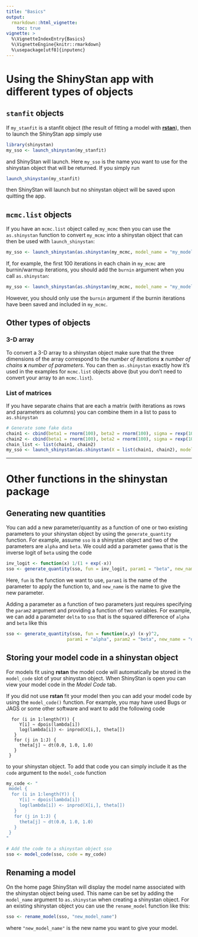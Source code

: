 ```yaml
---
title: "Basics"
output: 
  rmarkdown::html_vignette:
    toc: true    
vignette: >
  %\VignetteIndexEntry{Basics}
  %\VignetteEngine{knitr::rmarkdown}
  %\usepackage[utf8]{inputenc}
---
```


# Using the ShinyStan app with different types of objects

## `stanfit` objects

If `my_stanfit` is a stanfit object (the result of fitting a model with
[**rstan**](http://mc-stan.org)), then to launch the ShinyStan app simply use

```r
library(shinystan)
my_sso <- launch_shinystan(my_stanfit)
```

and ShinyStan will launch. Here `my_sso` is the name you want to use for the
shinystan object that will be returned. If you simply run

```r
launch_shinystan(my_stanfit)
```

then ShinyStan will launch but no shinystan object will be saved upon quitting
the app. 


## `mcmc.list` objects

If you have an `mcmc.list` object called `my_mcmc` then you can use the 
`as.shinystan` function to convert `my_mcmc` into a shinystan object that 
can then be used with `launch_shinystan`: 

```r
my_sso <- launch_shinystan(as.shinystan(my_mcmc, model_name = "my_model"))
```

If, for example, the first 100 iterations in each chain in `my_mcmc` are 
burnin/warmup iterations, you should add the `burnin` argument when you 
call `as.shinystan`:

```r
my_sso <- launch_shinystan(as.shinystan(my_mcmc, model_name = "my_model", burnin = 100))
```

However, you should only use the `burnin` argument if the burnin iterations have 
been saved and included in `my_mcmc`.   


## Other types of objects

### 3-D array

To convert a 3-D array to a shinystan object make sure that the three dimensions 
of the array correspond to the 
*number of iterations* **x** *number of chains*  **x** *number of parameters*. 
You can then `as.shinystan` exactly how it's used in the examples for `mcmc.list`
objects above (but you don't need to convert your array  to an `mcmc.list`).

### List of matrices

If you have separate chains that are each a matrix (with iterations as rows and
parameters as columns) you can combine them in a list to pass to `as.shinystan`

```r
# Generate some fake data
chain1 <- cbind(beta1 = rnorm(100), beta2 = rnorm(100), sigma = rexp(100))
chain2 <- cbind(beta1 = rnorm(100), beta2 = rnorm(100), sigma = rexp(100))
chain_list <- list(chain1, chain2)
my_sso <- launch_shinystan(as.shinystan(X = list(chain1, chain2), model_name = "my_model"))
```


******

# Other functions in the shinystan package

## Generating new quantities

You can add a new parameter/quantity as a function of one or two existing 
parameters to your shinystan object by using the `generate_quantity` function. 
For example, assume `sso` is a shinystan object and two of the parameters are
```alpha``` and ```beta```. We could add a parameter ```gamma``` that is the 
inverse logit of ```beta``` using the code

```r
inv_logit <- function(x) 1/(1 + exp(-x))
sso <- generate_quantity(sso, fun = inv_logit, param1 = "beta", new_name = "gamma")
```

Here, `fun` is the function we want to use, `param1` is the name of the parameter 
to apply the function to, and `new_name` is the name to give the new parameter. 

Adding a parameter as a function of two parameters just requires specifying the
`param2` argument and providing a function of two variables. For example, we can 
add a parameter `delta` to `sso` that is the squared difference of `alpha` and 
`beta` like this

```r
sso <- generate_quantity(sso, fun = function(x,y) (x-y)^2,
                       param1 = "alpha", param2 = "beta", new_name = "delta")
```


## Storing your model code in a shinystan object

For models fit using **rstan** the model code will 
automatically be stored in the `model_code` slot of your shinystan object. 
When ShinyStan is open you can view your model code in the *Model Code* tab. 

If you did not use **rstan** fit your model then you can add your model code 
by using the `model_code()` function. For example, you may have used Bugs 
or JAGS or some other software and want to add the following code

```
  for (i in 1:length(Y)) {
     Y[i] ~ dpois(lambda[i])
     log(lambda[i]) <- inprod(X[i,], theta[])
   }
   for (j in 1:J) {
     theta[j] ~ dt(0.0, 1.0, 1.0)
   }
 }
```

to your shinystan object. To add that code you can simply include it as the 
`code` argument to the `model_code` function 

```r
my_code <- "
 model {
  for (i in 1:length(Y)) {
     Y[i] ~ dpois(lambda[i])
     log(lambda[i]) <- inprod(X[i,], theta[])
   }
   for (j in 1:J) {
     theta[j] ~ dt(0.0, 1.0, 1.0)
   }
 }
"

# Add the code to a shinystan object sso
sso <- model_code(sso, code = my_code)
```

## Renaming a model

On the home page ShinyStan will display the model name associated with the 
shinystan object being used. This name can be set by adding the `model_name`
argument to `as.shinystan` when creating a shinystan object. For an existing
shinystan object you can use the `rename_model` function like this:

```r
sso <- rename_model(sso, "new_model_name")
```

where `"new_model_name"` is the new name you want to give your model.



